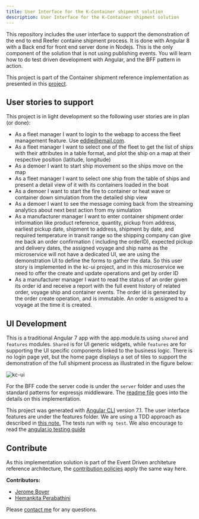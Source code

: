 ```yaml
---
title: User Interface for the K-Container shipment solution
description: User Interface for the K-Container shipment solution
---
```


<PageDescription>
This repository includes the user interface to support the demonstration of the end to end Reefer containe shipment process. It is done with Angular 8 with a Back end for front end server done in Nodejs. This is the only component of the solution that is not using publishing events. You will learn how to do test driven development with Angular, and the BFF pattern in action.
</PageDescription>

This project is part of the Container shipment reference implementation as presented in this [project](https://ibm-cloud-architecture.github.io/refarch-kc).


## User stories to support

This project is in light development so the following user stories are in plan (or done):

- As a fleet manager I want to login to the webapp to access the fleet management feature. Use eddie@email.com.
- As a fleet manager I want to select one of the fleet to get the list of ships with their attributes in a table format, and plot the ship on a map at their respective position (latitude, longitude)
- As a demoer I want to start ship movement so the ships move on the map
- As a fleet manager I want to select one ship from the table of ships and present a detail view of it with its containers loaded in the boat
- As a demoer I want to start the fire to container or heat wave or container down simulation from the detailed ship view
- As a demoer I want to see the message coming back from the streaming analytics about next best action from my simulation
- As a manufacturer manager I want to enter container shipment order information like product reference, quantity,  pickup from address, earliest pickup date, shipment to address,  shipment by date, and required temperature in transit range so the shipping company can give me back an order confirmation ( including the orderID), expected pickup and delivery dates, the assigned voyage and ship name as the microservice will not have a dedicated UI, we are using the demonstration UI to define the forms to gather the data. So this user story is implemented in the kc-ui project, and in this microservice we need to offer the create and update operations and get by order ID
- As a manufacturer manager I want to read the status of an order given its order id and receive a report with the full event history of related order, voyage ship and container events.
The order id is generated by the order create operation, and is immutable. An order is assigned to a voyage at the time it is created.


## UI Development

This is a traditional Angular 7 app with the app.module.ts using `shared` and `features` modules. `Shared` is for UI generic widgets, while `features` are for supporting the UI specific components linked to the business logic.
There is no login page yet, but the home page displays a set of tiles to support the demonstration of the full shipment process as illustrated in the figure below:

![kc-ui](kc-ui.png)

For the BFF code the server code is under the `server` folder and uses the standard patterns for expressjs middleware. The [readme file](./server/README.md) goes into the details on this implementation.

This project was generated with [Angular CLI](https://github.com/angular/angular-cli) version 7.1. The user interface features are under the features folder. We are using a TDD approach as described in [this note.](https://github.com/ibm-cloud-architecture/refarch-caseportal-app/blob/master/docs/tdd.md) The tests run with `ng test`. We also encourage to read the [angular.io testing guide](https://angular.io/guide/testing)


## Contribute

As this implementation solution is part of the Event Driven architeture reference architecture, the [contribution policies](https://github.com/ibm-cloud-architecture/refarch-kc-ui/blob/master/CONTRIBUTING.md) apply the same way here.

**Contributors:**

* [Jerome Boyer](https://www.linkedin.com/in/jeromeboyer/)
* [Hemankita Perabathini](https://www.linkedin.com/in/hemankita-perabathini/)

Please [contact me](mailto:boyerje@us.ibm.com) for any questions.
